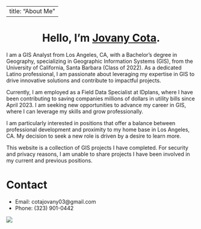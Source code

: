 

---
title: "About Me" 
---
  
<center>
# Hello, I'm [Jovany Cota](https://www.linkedin.com/in/jovany-cota-87aa61178/).
</center>
  
I am a GIS Analyst from Los Angeles, CA, with a Bachelor’s degree in Geography, specializing in Geographic Information Systems (GIS), from the University of California, Santa Barbara (Class of 2022). As a dedicated Latino professional, I am passionate about leveraging my expertise in GIS to drive innovative solutions and contribute to impactful projects.

Currently, I am employed as a Field Data Specialist at IDplans, where I have been contributing to saving companies millions of dollars in utility bills since April 2023. I am seeking new opportunities to advance my career in GIS, where I can leverage my skills and grow professionally.

I am particularly interested in positions that offer a balance between professional development and proximity to my home base in Los Angeles, CA. My decision to seek a new role is driven by a desire to learn more.

This website is a collection of GIS projects I have completed. For security and privacy reasons, I am unable to share projects I have been involved in my current and previous positions. 

# Contact
  - Email: cotajovany03@gmail.com
  - Phone: (323) 901-0442
  
  
![](img/IMG_1191.JPG)
